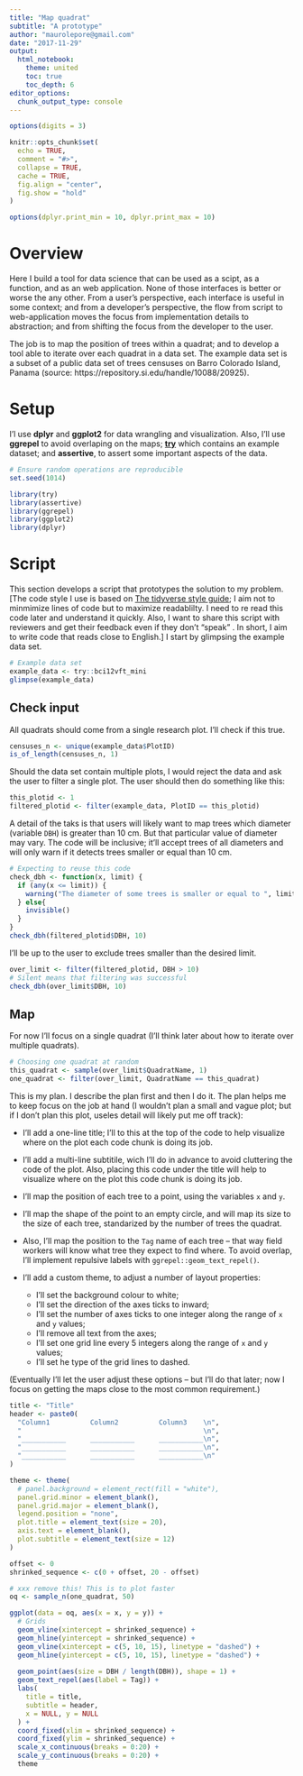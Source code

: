 ```yaml
---
title: "Map quadrat"
subtitle: "A prototype"
author: "maurolepore@gmail.com"
date: "2017-11-29"
output:
  html_notebook:
    theme: united
    toc: true
    toc_depth: 6
editor_options: 
  chunk_output_type: console
---
```


```r
options(digits = 3)

knitr::opts_chunk$set(
  echo = TRUE,
  comment = "#>",
  collapse = TRUE,
  cache = TRUE,
  fig.align = "center",
  fig.show = "hold"
)

options(dplyr.print_min = 10, dplyr.print_max = 10)
```

# Overview

Here I build a tool for data science that can be used as a scipt, as a function, and as an web application. None of those interfaces is better or worse the any other. From a user's perspective, each interface is useful in some context; and from a developer's perspective, the flow from script to web-application moves the focus from implementation details to abstraction; and from shifting the focus from the developer to the user.

The job is to map the position of trees within a quadrat; and to develop a tool able to iterate over each quadrat in a data set. The example data set is a subset of a public data set of trees censuses on Barro Colorado Island, Panama (source: https://repository.si.edu/handle/10088/20925).

# Setup

I'l use __dplyr__ and __ggplot2__ for data wrangling and visualization. Also, I'll use __ggrepel__ to avoid overlaping on the maps; [__try__](https://github.com/forestgeo/try) which contains an example dataset; and __assertive__, to assert some important aspects of the data.

```r
# Ensure random operations are reproducible
set.seed(1014)

library(try)
library(assertive)
library(ggrepel)
library(ggplot2)
library(dplyr)
```

# Script

This section develops a script that prototypes the solution to my problem. [The code style I use is based on [The tidyverse style guide](http://style.tidyverse.org/); I aim not to minmimize lines of code but to maximize readablilty. I need to re read this code later and understand it quickly. Also, I want to share this script with reviewers and get their feedback even if they don't "speak" \R. In short, I aim to write code that reads close to English.] I start by glimpsing the example data set.

```r
# Example data set
example_data <- try::bci12vft_mini
glimpse(example_data)
```

## Check input

All quadrats should come from a single research plot. I'll check if this true.

```r
censuses_n <- unique(example_data$PlotID)
is_of_length(censuses_n, 1)
```

Should the data set contain multiple plots, I would reject the data and ask the user to filter a single plot. The user should then do something like this:

```r
this_plotid <- 1
filtered_plotid <- filter(example_data, PlotID == this_plotid)
```

A detail of the taks is that users will likely want to map trees which diameter (variable `DBH`) is greater than 10 cm. But that particular value of diameter may vary. The code will be inclusive; it'll accept trees of all diameters and will only warn if it detects trees smaller or equal than 10 cm.

```r
# Expecting to reuse this code
check_dbh <- function(x, limit) {
  if (any(x <= limit)) {
    warning("The diameter of some trees is smaller or equal to ", limit, " cm")
  } else{
    invisible()
  }
}
check_dbh(filtered_plotid$DBH, 10)
```

I'll be up to the user to exclude trees smaller than the desired limit.

```r
over_limit <- filter(filtered_plotid, DBH > 10)
# Silent means that filtering was successful
check_dbh(over_limit$DBH, 10)
```

## Map

For now I'll focus on a single quadrat (I'll think later about how to iterate over multiple quadrats).

```r
# Choosing one quadrat at random
this_quadrat <- sample(over_limit$QuadratName, 1)
one_quadrat <- filter(over_limit, QuadratName == this_quadrat)
```

This is my plan. I describe the plan first and then I do it. The plan helps me to keep focus on the job at hand (I wouldn't plan a small and vague plot; but if I don't plan this plot, useles detail will likely put me off track):

* I'll add a one-line title; I'll to this at the top of the code to help visualize where on the plot each code chunk is doing its job.

* I'll add a multi-line subtitile, wich I'll do in advance to avoid cluttering the code of the plot. Also, placing this code under the title will help to visualize where on the plot this code chunk is doing its job.

* I'll map the position of each tree to a point, using the variables `x` and `y`.

* I'll map the shape of the point to an empty circle, and will map its size to the size of each tree, standarized by the number of trees the quadrat.

* Also, I'll map the position to the `Tag` name of each tree -- that way field workers will know what tree they expect to find where. To avoid overlap, I'll implement repulsive labels with `ggrepel::geom_text_repel()`.

* I'll add a custom theme, to adjust a number of layout properties:

    * I'll set the background colour to white;
    * I'll set the direction of the axes ticks to inward;
    * I'll set the number of axes ticks to one integer along the range of `x` and `y` values;
    * I'll remove all text from the axes;
    * I'll set one grid line every 5 integers along the range of `x` and `y` values;
    * I'll set he type of the grid lines to dashed.

(Eventually I'll let the user adjust these options -- but I'll do that later; now I focus on getting the maps close to the most common requirement.)


```r
title <- "Title"
header <- paste0(
  "Column1          Column2          Column3    \n",
  "                                             \n",
  "___________      ___________      ___________\n",
  "___________      ___________      ___________\n",
  "___________      ___________      ___________\n"
)

theme <- theme(
  # panel.background = element_rect(fill = "white"),
  panel.grid.minor = element_blank(),
  panel.grid.major = element_blank(),
  legend.position = "none",
  plot.title = element_text(size = 20),
  axis.text = element_blank(),
  plot.subtitle = element_text(size = 12)
)

offset <- 0
shrinked_sequence <- c(0 + offset, 20 - offset)

# xxx remove this! This is to plot faster
oq <- sample_n(one_quadrat, 50)

ggplot(data = oq, aes(x = x, y = y)) +
  # Grids
  geom_vline(xintercept = shrinked_sequence) +
  geom_hline(yintercept = shrinked_sequence) +
  geom_vline(xintercept = c(5, 10, 15), linetype = "dashed") +
  geom_hline(yintercept = c(5, 10, 15), linetype = "dashed") +
  
  geom_point(aes(size = DBH / length(DBH)), shape = 1) +
  geom_text_repel(aes(label = Tag)) +
  labs(
    title = title,
    subtitle = header,
    x = NULL, y = NULL
  ) +
  coord_fixed(xlim = shrinked_sequence) +
  coord_fixed(ylim = shrinked_sequence) +
  scale_x_continuous(breaks = 0:20) +
  scale_y_continuous(breaks = 0:20) +
  theme
```


